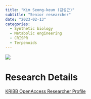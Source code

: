 ```yaml
---
title: "Kim Seong-keun (김성근)"
subtitle: "Senior researcher"
date: "2023-02-13"
categories:
  - Synthetic biology
  - Metabolic engineering
  - CRISPR
  - Terpenoids
---
```


![](images/image-159328644.png){fig-align="center"}

# Research Details

[KRIBB OpenAccess Researcher Profile](https://oak.kribb.re.kr/researcher-profile?ep=82)
